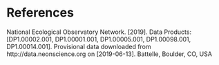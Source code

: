 # References

National Ecological Observatory Network. [2019]. Data Products: [DP1.00002.001, DP1.00001.001, DP1.00005.001, DP1.00098.001, DP1.00014.001].  Provisional data downloaded from http://data.neonscience.org on [2019-06-13]. Battelle, Boulder, CO, USA 